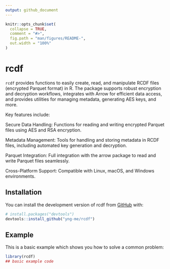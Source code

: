 ```yaml
---
output: github_document
---
```


<!-- README.md is generated from README.Rmd. Please edit that file -->

```r
knitr::opts_chunk$set(
  collapse = TRUE,
  comment = "#>",
  fig.path = "man/figures/README-",
  out.width = "100%"
)
```

# rcdf

<!-- badges: start -->
<!-- badges: end -->

`rcdf` provides functions to easily create, read, and manipulate RCDF files (encrypted Parquet format) in R. The package supports robust encryption and decryption workflows, integrates with Arrow for efficient data access, and provides utilities for managing metadata, generating AES keys, and more.

Key features include:

Secure Data Handling: Functions for reading and writing encrypted Parquet files using AES and RSA encryption.

Metadata Management: Tools for handling and storing metadata in RCDF files, including automated key generation and decryption.

Parquet Integration: Full integration with the arrow package to read and write Parquet files seamlessly.

Cross-Platform Support: Compatible with Linux, macOS, and Windows environments.



## Installation

You can install the development version of rcdf from [GitHub](https://github.com/) with:

``` r
# install.packages("devtools")
devtools::install_github("yng-me/rcdf")
```

## Example

This is a basic example which shows you how to solve a common problem:

```r
library(rcdf)
## basic example code
```



